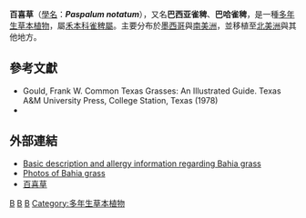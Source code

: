{{Speciesbox 
| taxon = Paspalum notatum
| image = Paspalum notatum.jpg
| status = NE
| status_system = IUCN3.1
| authority =  [[Johannes_Flüggé|Flüggé]], 1810
| subdivision_ranks = [[變種|變種]]
| subdivision =
* '''''P. n. var. notatum'''''
* '''''P. n. var. saurae'''''
| synonyms =
* ''[[Paspalum_notatum_var._latiflorum|Paspalum notatum var. latiflorum]]'' <small>[[Döll|Döll]] 1877</small>
* ''[[Paspalum_distachyon|Paspalum distachyon]] <small>Willd. ex Doell</small>
* ''[[Paspalum_saltense|Paspalum saltense]]'' <small>Arech.</small>
* ''[[Pasplum_taphrophyllum|Pasplum taphrophyllum]]'' <small>Steud.</small>
* ''[[Paspalus_notatus|Paspalus notatus]]'' <small>Flugge.</small>
}}

'''百喜草'''（[[學名|學名]]：'''''Paspalum notatum'''''），又名'''巴西亚雀稗'''、'''巴哈雀稗'''，是一種[[多年生植物|多年生]][[草本|草本]][[植物|植物]]，屬[[禾本科|禾本科]][[雀稗屬|雀稗屬]]。主要分布於[[墨西哥|墨西哥]]與[[南美洲|南美洲]]，並移植至[[北美洲|北美洲]]與其他地方。

== 參考文獻 ==
* Gould, Frank W. Common Texas Grasses: An Illustrated Guide. Texas A&M University Press, College Station, Texas (1978)
* {{TaiBNET| zh=巴西亚雀稗 | id=417631 | binomial=Paspalum notatum | authority=Flugge | var= | accessdate=2013-01-24}}

== 外部連結 ==
* [https://web.archive.org/web/20060927055002/http://allallergy.net/fapaidfind.cfm?cdeoc=102 Basic description and allergy information regarding Bahia grass]
* [http://www.angrin.tlri.gov.tw/english/grine/farm-facee/notatum.html Photos of Bahia grass] {{Wayback|url=http://www.angrin.tlri.gov.tw/english/grine/farm-facee/notatum.html |date=20081208072421 }}
* [https://plant.cila.cn/zhiwuku/baixicao/ 百喜草]
{{Taxonbar|from=Q1010817}}

[[Category:巴西植物|B]]
[[Category:雀稗属|B]]
[[Category:1810年描述的植物|B]]
[[Category:多年生草本植物|Category:多年生草本植物]]